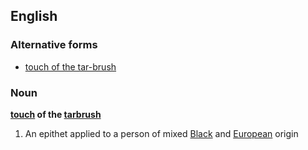 ==English==

===Alternative forms===
*[[touch of the tar-brush]]

===Noun===
'''[[touch]] of the [[tarbrush]]'''

#{{derogatory}} An epithet applied to a person of mixed [[Black]] and [[European]] origin